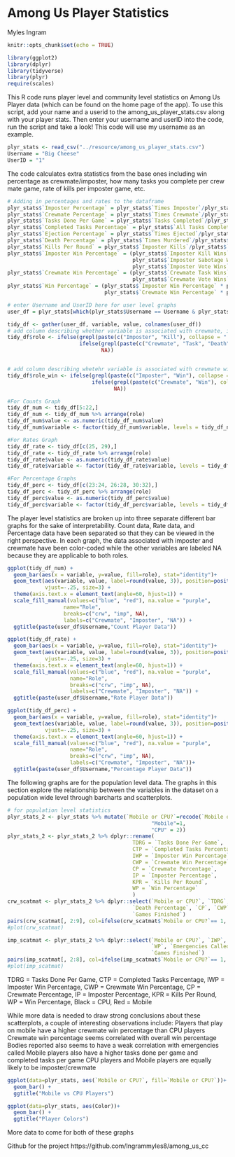 # Among Us Player Statistics

Myles Ingram

```r
knitr::opts_chunk$set(echo = TRUE)
```
```r
library(ggplot2)
library(dplyr)
library(tidyverse)
library(plyr)
require(scales)
```

This R code runs player level and community level statistics on Among Us Player data (which can be found on the home page of the app). To use this script, add your name and a userid to the among_us_player_stats.csv along with your player stats. Then enter your username and userID into the code, run the script and take a look! This code will use my username as an example.
```r
plyr_stats <- read_csv("../resource/among_us_player_stats.csv")
Username = "Big Cheese"
UserID = "1"
```

The code calculates extra statistics from the base ones including win percentage as crewmate/imposter, how many tasks you complete per crew mate game, rate of kills per imposter game, etc.
```r
# Adding in percentages and rates to the dataframe
plyr_stats$`Imposter Percentage` = plyr_stats$`Times Imposter`/plyr_stats$`Games Started`
plyr_stats$`Crewmate Percentage` = plyr_stats$`Times Crewmate`/plyr_stats$`Games Started`
plyr_stats$`Tasks Done Per Game` = plyr_stats$`Tasks Completed`/plyr_stats$`Times Crewmate`
plyr_stats$`Completed Tasks Percentage` = plyr_stats$`All Tasks Completed`/plyr_stats$`Times Crewmate`
plyr_stats$`Ejection Percentage` = plyr_stats$`Times Ejected`/plyr_stats$`Games Finished`
plyr_stats$`Death Percentage` = plyr_stats$`Times Murdered`/plyr_stats$`Times Crewmate`
plyr_stats$`Kills Per Round` = plyr_stats$`Imposter Kills`/plyr_stats$`Times Imposter`
plyr_stats$`Imposter Win Percentage` = (plyr_stats$`Imposter Kill Wins` + 
                                        plyr_stats$`Imposter Sabotage Wins` + 
                                        plyr_stats$`Imposter Vote Wins`)/plyr_stats$`Times Imposter`
plyr_stats$`Crewmate Win Percentage` = (plyr_stats$`Crewmate Task Wins` + 
                                        plyr_stats$`Crewmate Vote Wins`)/plyr_stats$`Times Crewmate`
plyr_stats$`Win Percentage` = (plyr_stats$`Imposter Win Percentage` * plyr_stats$`Times Imposter` + 
                               plyr_stats$`Crewmate Win Percentage` * plyr_stats$`Times Crewmate`)/plyr_stats$`Games Finished`

# enter Username and UserID here for user level graphs
user_df = plyr_stats[which(plyr_stats$Username == Username & plyr_stats$UserID == UserID),]

tidy_df <- gather(user_df, variable, value, colnames(user_df))
# add column describing whether variable is associated with crewmate, imposter, neither
tidy_df$role <- ifelse(grepl(paste(c("Imposter", "Kill"), collapse = "|"), tidy_df$variable), "imp",
                       ifelse(grepl(paste(c("Crewmate", "Task", "Death", "Murdered"), collapse = "|"), tidy_df$variable), "crw", 
                              NA))


# add column describing whetehr variable is associated with crewmate win, imposter win, or neither
tidy_df$role_win <- ifelse(grepl(paste(c("Imposter", "Win"), collapse = ".*"), tidy_df$variable), "imp",
                           ifelse(grepl(paste(c("Crewmate", "Win"), collapse = ".*"), tidy_df$variable), "crw", 
                                  NA)) 

#For Counts Graph
tidy_df_num <- tidy_df[5:22,]
tidy_df_num <- tidy_df_num %>% arrange(role)
tidy_df_num$value <- as.numeric(tidy_df_num$value)
tidy_df_num$variable <- factor(tidy_df_num$variable, levels = tidy_df_num$variable)

#For Rates Graph
tidy_df_rate <- tidy_df[c(25, 29),]
tidy_df_rate <- tidy_df_rate %>% arrange(role)
tidy_df_rate$value <- as.numeric(tidy_df_rate$value)
tidy_df_rate$variable <- factor(tidy_df_rate$variable, levels = tidy_df_rate$variable)

#For Percentage Graphs
tidy_df_perc <- tidy_df[c(23:24, 26:28, 30:32),]
tidy_df_perc <- tidy_df_perc %>% arrange(role)
tidy_df_perc$value <- as.numeric(tidy_df_perc$value)
tidy_df_perc$variable <- factor(tidy_df_perc$variable, levels = tidy_df_perc$variable)
```

The player level statistics are broken up into three separate different bar graphs for the sake of interpretability. Count data, Rate data, and Percentage data have been separated so that they can be viewed in the right perspective. In each graph, the data associated with imposter and crewmate have been color-coded while the other variables are labeled NA because they are applicable to both roles.
```r
ggplot(tidy_df_num) +
  geom_bar(aes(x = variable, y=value, fill=role), stat="identity")+
  geom_text(aes(variable, value, label=round(value, 3)), position=position_dodge(width=0.9), 
            vjust=-.25, size=3) +
  theme(axis.text.x = element_text(angle=60, hjust=1)) +
  scale_fill_manual(values=c("blue", "red"), na.value = "purple",
                  name="Role",
                  breaks=c("crw", "imp", NA),
                  labels=c("Crewmate", "Imposter", "NA")) +
  ggtitle(paste(user_df$Username,"Count Player Data"))
```
```r
ggplot(tidy_df_rate) +
  geom_bar(aes(x = variable, y=value, fill=role), stat="identity")+
  geom_text(aes(variable, value, label=round(value, 3)), position=position_dodge(width=0.9), 
            vjust=-.25, size=3) +
  theme(axis.text.x = element_text(angle=60, hjust=1)) +
  scale_fill_manual(values=c("blue", "red"), na.value = "purple",
                    name="Role",
                    breaks=c("crw", "imp", NA),
                    labels=c("Crewmate", "Imposter", "NA")) +
  ggtitle(paste(user_df$Username,"Rate Player Data"))
```


```r
ggplot(tidy_df_perc) +
  geom_bar(aes(x = variable, y=value, fill=role), stat="identity")+
  geom_text(aes(variable, value, label=round(value, 3)), position=position_dodge(width=0.9), 
            vjust=-.25, size=3) +
  theme(axis.text.x = element_text(angle=60, hjust=1)) +
  scale_fill_manual(values=c("blue", "red"), na.value = "purple",
                    name="Role",
                    breaks=c("crw", "imp", NA),
                    labels=c("Crewmate", "Imposter", "NA"))+
  ggtitle(paste(user_df$Username,"Percentage Player Data"))
```

The following graphs are for the population level data. The graphs in this section explore the relationship between the variables in the dataset on a population wide level through barcharts and scatterplots.
```r
# for population level statistics
plyr_stats_2 <- plyr_stats %>% mutate(`Mobile or CPU?`=recode(`Mobile or CPU?`,
                                              "Mobile"=1,
                                              "CPU" = 2))
plyr_stats_2 <- plyr_stats_2 %>% dplyr::rename(
                                        TDRG = `Tasks Done Per Game`,
                                        CTP = `Completed Tasks Percentage`,
                                        IWP = `Imposter Win Percentage`,
                                        CWP = `Crewmate Win Percentage`,
                                        CP = `Crewmate Percentage`,
                                        IP = `Imposter Percentage`,
                                        KPR = `Kills Per Round`,
                                        WP = `Win Percentage`
                                        )
crw_scatmat <- plyr_stats_2 %>% dplyr::select(`Mobile or CPU?`, `TDRG`, CTP, 
                                        `Death Percentage`, `CP`, `CWP`, `Bodies Reported`, `WP`, 
                                        `Games Finished`)
pairs(crw_scatmat[, 2:9], col=ifelse(crw_scatmat$`Mobile or CPU?`== 1, "black", "red"))
#plot(crw_scatmat)
```
```r
imp_scatmat <- plyr_stats_2 %>% dplyr::select(`Mobile or CPU?`, `IWP`, `IP`, 
                                              `WP`, `Emergencies Called`, `CWP`, `Bodies Reported`, 
                                              `Games Finished`)
pairs(imp_scatmat[, 2:8], col=ifelse(imp_scatmat$`Mobile or CPU?`== 1, "black", "red"))
#plot(imp_scatmat)
```
TDRG = Tasks Done Per Game, CTP = Completed Tasks Percentage, IWP = Imposter Win Percentage,
CWP = Crewmate Win Percentage, CP = Crewmate Percentage, IP = Imposter Percentage, 
KPR = Kills Per Round, WP = Win Percentage, Black = CPU, Red = Mobile

While more data is needed to draw strong conclusions about these scatterplots, a couple of interesting observations include:
  Players that play on mobile have a higher crewmate win percentage than CPU players
  Crewmate win percentage seems correlated with overall win percentage
  Bodies reported also seems to have a weak correlation with emergencies called
  Mobile players also have a higher tasks done per game and completed tasks per game
  CPU players and Mobile players are equally likely to be imposter/crewmate

  
```r
ggplot(data=plyr_stats, aes(`Mobile or CPU?`, fill=`Mobile or CPU?`))+
  geom_bar() +
  ggtitle("Mobile vs CPU Players")
```


```r
ggplot(data=plyr_stats, aes(Color))+
  geom_bar() +
  ggtitle("Player Colors")
```
More data to come for both of these graphs

Github for the project
https://github.com/Ingrammyles8/among_us_cc